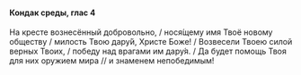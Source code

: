 #### Кондак среды, глас 4

На кресте вознесённый добровольно, / нося́щему имя Твоё новому обществу / милость Твою дару́й, Христе Боже! / Возвесели Твоею силой верных Твоих, / победу над врагами им дару́я. / Да будет помощь Твоя для них оружием мира // и знаменем непобедимым!
